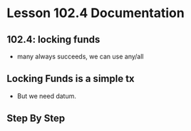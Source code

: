 # Lesson 102.4 Documentation

## 102.4: locking funds
- many always succeeds, we can use any/all

## Locking Funds is a simple tx
- But we need datum.

## Step By Step

